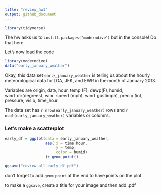 ```yaml
---
title: "review_hw1"
output: github_document
---
```

```r
library(tidyverse)

```

The hw asks us to `install.packages("moderndive")` but in the console!
Do that here.

Let's now load the code

```r
library(moderndive)
data("early_january_weather")
```

Okay, this data set `early_january_weather` is telling us about the hourly
meteorological data for LGA, JFK, and EWR in the month of January 2013.

Variables are origin, date, hour, temp (F), dewp(F), humid, wind_dir(degrees),
wind_speed (mph), wind_gust(mph), precip (in), pressure, visib, time_hour.

The data set has `r nrow(early_january_weather)` rows and 
`r ncol(early_january_weather)` variables or columns.

### Let's make a scatterplot

```r
early_df = ggplot(data = early_january_weather,
                  aes( x = time_hour, 
                       y = temp, 
                       color = humid)
                  )+ geom_point()

ggsave("review_all_early_df.pdf")

```


don't forget to add `geom_point` at the end to have points on the plot.

to make a `ggsave`, create a title for your image and then add .pdf 






